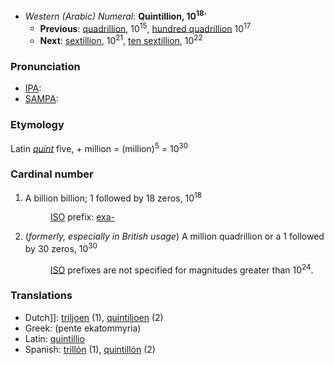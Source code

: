 *''Western (Arabic) Numeral'': '''Quintillion, 10<sup>18</sup>''''
**'''Previous''': [[quadrillion]], 10<sup>15</sup>, [[hundred quadrillion]] 10<sup>17</sup>
**'''Next''': [[sextillion]], 10<sup>21</sup>, [[ten sextillion]], 10<sup>22</sup>

===Pronunciation===
*[[IPA]]:
*[[SAMPA]]:

===Etymology===
Latin ''[[quint]]'' five, + million = (million)<sup>5</sup> = 10<sup>30</sup>

===Cardinal number===
#A billion billion; 1 followed by 18 zeros, 10<sup>18</sup>
#:[[ISO]] prefix: [[exa-]]
#(''formerly, especially in British usage '') A million quadrillion or a 1 followed by 30 zeros, 10<sup>30</sup>
#:[[ISO]] prefixes are not specified for magnitudes greater than 10<sup>24</sup>.

===Translations===
*Dutch]]: [[triljoen]] (1), [[quintiljoen]] (2)
*Greek: [[ ]] (pente ekatommyria)
*Latin: [[quintillio]]
*Spanish: [[trillón]] (1), [[quintillón]] (2)